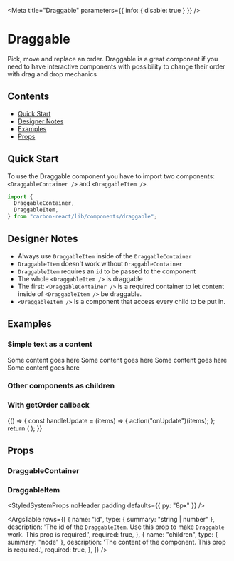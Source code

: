 

<Meta title="Draggable" parameters={{ info: { disable: true } }} />

# Draggable

Pick, move and replace an order. Draggable is a great component if you need to have interactive components
with possibility to change their order with drag and drop mechanics

## Contents

- [Quick Start](#quick-start)
- [Designer Notes](#designer-notes)
- [Examples](#examples)
- [Props](#props)

## Quick Start

To use the Draggable component you have to import two components: `<DraggableContainer />` and `<DraggableItem />`.

```javascript
import {
  DraggableContainer,
  DraggableItem,
} from "carbon-react/lib/components/draggable";
```

## Designer Notes

- Always use `DraggableItem` inside of the `DraggableContainer`
- `DraggableItem` doesn't work without `DraggableContainer`
- `DraggableItem` requires an `id` to be passed to the component
- The whole `<DraggableItem />` is draggable
- The first: `<DraggableContainer />` is a required container to let content inside of `<DraggableItem />` be draggable.
- `<DraggableItem />` Is a component that access every child to be put in.

## Examples

### Simple text as a content

<Canvas>
  <Story name="default">
    <DraggableContainer>
      <DraggableItem key="1" id={1}>
        Some content goes here
      </DraggableItem>
      <DraggableItem key="2" id={2}>
        Some content goes here
      </DraggableItem>
      <DraggableItem key="3" id={3}>
        Some content goes here
      </DraggableItem>
      <DraggableItem key="4" id={4}>
        Some content goes here
      </DraggableItem>
    </DraggableContainer>
  </Story>
</Canvas>

### Other components as children

<Canvas>
  <Story name="components as children">
    <DraggableContainer>
      <DraggableItem key="1" id={1}>
        <Checkbox label="checkbox one" mb={0} />
      </DraggableItem>
      <DraggableItem key="2" id={2}>
        <Checkbox label="checkbox two" mb={0} />
      </DraggableItem>
      <DraggableItem key="3" id={3}>
        <Checkbox label="checkbox three" mb={0} />
      </DraggableItem>
      <DraggableItem key="4" id={4}>
        <Checkbox label="checkbox four" mb={0} />
      </DraggableItem>
    </DraggableContainer>
  </Story>
</Canvas>

### With getOrder callback

<Canvas>
  <Story name="with getOrder callback">
    {() => {
      const handleUpdate = (items) => {
        action("onUpdate")(items);
      };
      return (
        <DraggableContainer getOrder={handleUpdate}>
          <DraggableItem key="1" id={1}>
            <Checkbox label="Draggable Label One" />
          </DraggableItem>
          <DraggableItem key="2" id={2}>
            <Checkbox label="Draggable Label Two" />
          </DraggableItem>
          <DraggableItem key="3" id={3}>
            <Checkbox label="Draggable Label Three" />
          </DraggableItem>
          <DraggableItem key="4" id={4}>
            <Checkbox label="Draggable Label Four" />
          </DraggableItem>
        </DraggableContainer>
      );
    }}
  </Story>
</Canvas>

## Props

### DraggableContainer

<StyledSystemProps of={DraggableContainer} noHeader margin />

### DraggableItem

<StyledSystemProps
  noHeader
  padding
  defaults={{ py: "8px" }}
/>

<ArgsTable
  rows={[
    {
      name: "id",
      type: { summary: "string | number" },
      description:
        'The id of the `DraggableItem`. Use this prop to make `Draggable` work. This prop is required.',
      required: true,
    },
    {
      name: "children",
      type: { summary: "node" },
      description:
        'The content of the component. This prop is required.',
      required: true,
    },
  ]} />
